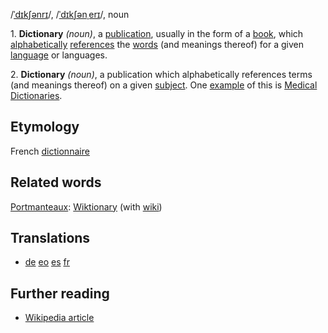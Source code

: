 /[[Received Pronunciation|ˈdɪkʃənrɪ]]/, /[[General American|ˈdɪkʃənˌerɪ]]/, noun

1. '''Dictionary''' ''(noun)'', a [[publication]], usually in the form of a [[book]], which [[alphabetical|alphabetically]] [[reference|references]] the [[word|words]] (and meanings thereof) for a given [[language]] or languages.

2. '''Dictionary''' ''(noun)'', a publication which alphabetically references terms (and meanings thereof) on a given [[subject]]. One [[example]] of this is [[Medical dictionary|Medical Dictionaries]].

== Etymology ==
French [[dictionnaire]]

== Related words ==
[[Portmanteau]]x: [[Wiktionary]] (with [[wiki]])

== Translations ==
*[[Wörterbuch|de]] [[vortaro|eo]] [[diccionario|es]] [[dictionnaire|fr]]

== Further reading ==
*[[en:Dictionary|Wikipedia article]]